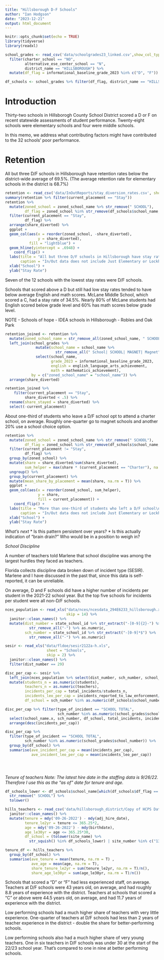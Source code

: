 ```yaml
---
title: "Hillsborough D-F Schools"
author: "Ian Hodgson"
date: "2023-12-21"
output: html_document
---
```


```r
knitr::opts_chunk$set(echo = TRUE)
library(tidyverse)
library(readxl)

school_grades <- read_csv('data/schoolgrades23_linked.csv',show_col_types = F) %>% 
  filter(charter_school == "NO", 
         alternative_ese_center_school == "N",
         district_name == "HILLSBOROUGH") %>% 
  mutate(df_flag = informational_baseline_grade_2023 %in% c("D", "F"))

df_schools <- school_grades %>% filter(df_flag, district_name == "HILLSBOROUGH")

```

# Introduction

Thirty-two schools in Hillsborogh County School District scored a D or F on recent statewide assessments of student performance. Twenty-eight schools were elementary schools and four were middle schools.

In this memo, we address what contributing factors might have contributed to the 32 schools' poor performance.

# Retention

All but three D/F schools in Hillsborough have retention rates below the district-wide average of 69.5%. (The average retention rate for elementary schools in the district is 68.7%)

```r
retention <- read_csv('data/InOutReports/stay_diversion_rates.csv', show_col_type=F)
summary(retention %>% filter(current_placement == "Stay"))
retention %>% 
  mutate(zoned_school = zoned_school_name %>% str_remove(" SCHOOL"),
         df_flag = zoned_school %in% str_remove(df_schools$school_name," SCHOOL")) %>% 
  filter(current_placement == "Stay",
         df_flag) %>%
  arrange(share_diverted) %>% 
  ggplot +
  geom_col(aes(x = reorder(zoned_school, -share_diverted),
               y = share_diverted),
           fill = "lightblue") + 
  geom_hline(yintercept = .6948) + 
    coord_flip() + 
  labs(title = "All but three D/F schools in Hillsborough have stay rates below\nthe district average",
       caption = "In/Out data does not include Just Elementary or Lockhart Elementary") + 
  xlab("School") + 
  ylab("Stay Rate")
```

Seven of the 12 schools with the lowest stay rates were D/F schools.

Schools that scored above a D but still had low stay rates tended to have below average English and math scores. McLane Middle School, which scored a C, had a stay rate of 34.5%. Nearly 80% of McLane students had English scored below grade level and 60% has math scores below grade level.

NOTE - Schools of hope - IDEA schools in Hillsborough - Robles and Oak Park

```r
retention_joined <- retention %>% 
  mutate(zoned_school_name = str_remove_all(zoned_school_name, " SCHOOL| MAGNET")) %>%
  left_join(school_grades %>% 
              mutate(school_name = school_name %>% 
                       str_remove_all(" School| SCHOOL| MAGNET| Magnet")) %>% 
              select(school_name, 
                     grade_2023 = informational_baseline_grade_2023, 
                     english = english_language_arts_achievement, 
                     math = mathematics_achievement),
            by = c("zoned_school_name" = "school_name")) %>% 
  arrange(share_diverted)

retention_joined %>% 
    filter(current_placement == "Stay",
         share_diverted < .5) %>% 
  rename(share_stayed = share_diverted) %>% 
  select(-current_placement)
```

About one-third of students who leave a D/F school opt to attend a charter school, on average. Roughly one-quarter go to magnet schools and another 20% use a school choice option.

```r
retention %>% 
  mutate(zoned_school = zoned_school_name %>% str_remove(" SCHOOL"),
         df_flag = zoned_school %in% str_remove(df_schools$school_name," SCHOOL")) %>% 
  filter(current_placement != "Stay",
         df_flag) %>%
  group_by(zoned_school) %>% 
  mutate(share = share_diverted/sum(share_diverted),
         sum_helper = max(share * (current_placement == "Charter"), na.rm = T)) %>% 
  ungroup() %>% 
  group_by(current_placement) %>% 
  mutate(mean_share_by_placement = mean(share, na.rm = T)) %>% 
  ggplot +
  geom_col(aes(x = reorder(zoned_school, sum_helper),
               y = share, 
               fill = current_placement)) + 
    coord_flip() + 
  labs(title = "More than one-third of students who left a D/F school\nopted for a charter school, on average",
       caption = "In/Out data does not include Just Elementary or Lockhart Elementary") + 
  xlab("School") + 
  ylab("Stay Rate")
```

*What's next* \* Is this pattern persistent over years? \* Is this actually indication of "brain drain?" Who would be in a position to weigh in?

*School Discipline*

A number of teachers told Marlene that school discipline was among the largest hurdles they faced as teachers.

Florida collects discipline data broken down of incident type (SESIR). Marlene and I have discussed in the past that, since this data is self-reported, it can be unreliable.

On average, D and F schools did have a higher number of incidents per student in the 2021-22 school year. But the top five schools for incidents per student were all non-D/F schools.

```r
nces_population <- read_xls("data/nces/ncesdata_294E6233_hillsborough.xls",
                            skip = 14) %>% 
  janitor::clean_names() %>% 
  mutate(dist_number = state_school_id %>% str_extract("-[0-9]{2}-") %>% 
           str_remove_all("-") %>% as.numeric,
         sch_number = state_school_id %>% str_extract("-[0-9]*$") %>% 
           str_remove_all("-") %>% as.numeric)

sesir <- read_xls("data/fldoe/sesir2122a-h.xls",
                   sheet = "Schools",
                   skip = 2) %>% 
  janitor::clean_names() %>% 
  filter(dist_number == 29)

disc_per_cap <- sesir %>% 
  left_join(nces_population %>% select(dist_number, sch_number, school_name, students, teachers), by = c("dist_number", "sch_number")) %>% 
  mutate(students_n = as.numeric(students), 
         teachers_n = as.numeric(teachers),
         incidents_per_cap = total_incidents/students_n, 
         incidents_leo_per_cap = incidents_reported_to_law_enforcement/students_n,
         df_school = sch_number %in% as.numeric(df_schools$school_number))

disc_per_cap %>% filter(type_of_incident == "SCHOOL TOTAL",
                        sch_number %in% as.numeric(school_grades$school_number)) %>% 
  select(school_name.x, sch_number, df_school, total_incidents, incidents_per_cap, incidents_leo_per_cap) %>% 
  arrange(desc(incidents_per_cap))

disc_per_cap %>% 
  filter(type_of_incident == "SCHOOL TOTAL",
         sch_number %in% as.numeric(school_grades$school_number)) %>% 
  group_by(df_school) %>% 
  summarise(ave_incident_per_cap = mean(incidents_per_cap),
            ave_incident_leo_per_cap = mean(incidents_leo_per_cap))


  
```
*Tenure of teachers*
_Note: The latest hire date in the staffing data is 9/26/22. Therefore I use this as the "as of" date for tenure and age._
```r

df_schools_lower <- df_schools$school_name[which(df_schools$df_flag == T)] %>% 
  str_remove(" SCHOOL") %>% 
  tolower()

hills_teachers <- read_csv('data/hillsborough_district/Copy of HCPS Data-09202022 for D_F story-All teachers.csv') %>% 
  janitor::clean_names() %>% 
  mutate(tenure = mdy('09-26-2022') - mdy(adj_hire_date),
         tenure_le2yr = tenure <= 365.25*2,
         age = mdy('09-26-2022') - mdy(birthdate),
         age_le30yr = age <= 365.25*30,
         df_school = (tolower(site_name) %>% 
           str_squish() %in% df_schools_lower) | site_number %in% c("1324","0041","0055","1482"))

tenure_df <- hills_teachers %>% 
  group_by(df_school) %>% 
  summarise(ave_tenure = mean(tenure, na.rm = T) ,
            ave_age = mean(age, na.rm = T),
            share_tenure_le2yr = sum(tenure_le2yr, na.rm = T)/n(),
            share_age_le30yr = sum(age_le30yr, na.rm = T)/n())

```

Schools that scored a "D" or "F" had less experienced staff, on average. 
Teachers at D/F schools were 43 years old, on average, and had roughly 8.8 years of experience with the district. Teachers at schools that scored a "C" or above were 44.5 years old, on average, and had 11.7 years of experience with the district.

Low performing schools had a much higher share of teachers with very little experience. One-quarter of teachers at D/F schools had less than 2 years of teacher experience in the district - double the share for better-performing schools.

Low performing schools also had a much higher share of very young teachers. One in six teachers in D/F schools was under 30 at the start of the 22/23 school year. That's compared to one in nine at better performing schools.